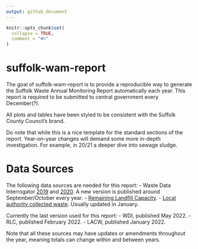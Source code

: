 ```yaml
---
output: github_document
---
```


<!-- README.md is generated from README.Rmd. Please edit that file -->

```r
knitr::opts_chunk$set(
  collapse = TRUE,
  comment = "#>"
)
```

# suffolk-wam-report

<!-- badges: start -->
<!-- badges: end -->

The goal of suffolk-wam-report is to provide a reproducible way to generate the Suffolk Waste Annual Monitoring Report automatically each year. This report is required to be submitted to central government every December(?).

All plots and tables have been styled to be consistent with the Suffolk County Council's brand.

Do note that while this is a nice template for the standard sections of the report. Year-on-year changes will demand some more in-depth investigation. For example, in 20/21 a deeper dive into sewage sludge.

# Data Sources
The following data sources are needed for this report:
  - Waste Data Interrogator [2019](https://www.data.gov.uk/dataset/d409b2ba-796c-4436-82c7-eb1831a9ef25/2019-waste-data-interrogator) and [2020](https://www.data.gov.uk/dataset/bb40d091-a346-4b75-aa54-df7d347bed93/2020-waste-data-interrogator). A new version is published around September/October every year.
  - [Remaining Landfill Capacity](https://www.data.gov.uk/dataset/237825cb-dc10-4c53-8446-1bcd35614c12/remaining-landfill-capacity).
  - [Local authority collected waste](https://www.gov.uk/government/statistical-data-sets/env18-local-authority-collected-waste-annual-results-tables). Usually updated in January.

Currently the last version used for this report:
  - WDI, published May 2022.
  - RLC, published February 2022.
  - LACW, published January 2022.

Note that all these sources may have updates or amendments throughout the year, meaning totals can change within and between years.
